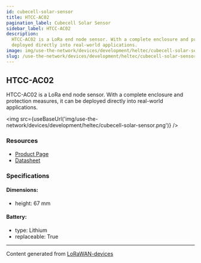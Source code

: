 ```yaml
---
id: cubecell-solar-sensor
title: HTCC-AC02
pagination_label: Cubecell Solar Sensor
sidebar_label: HTCC-AC02
description:
  HTCC-AC02 is a LoRa end node sensor. With a complete enclosure and protection measures, it can be
  deployed directly into real-world applications.
image: img/use-the-network/devices/development/heltec/cubecell-solar-sensor.png
slug: /use-the-network/devices/development/heltec/cubecell-solar-sensor
---
```



## HTCC-AC02

HTCC-AC02 is a LoRa end node sensor. With a complete enclosure and protection measures, it can be
deployed directly into real-world applications.

<img src={useBaseUrl('img/use-the-network/devices/development/heltec/cubecell-solar-sensor.png')} />

### Resources

- [Product Page](https://heltec.org/project/htcc-ac02/)
- [Datasheet](https://heltec.org/project/htcc-ac02/#1552557147424-7f1ec-5c652144-e1d60c7e-82e5)

### Specifications

#### Dimensions:

- height: 67 mm

#### Battery:

- type: Lithium
- replaceable: True

---

Content generated from [LoRaWAN-devices](https://github.com/TheThingsNetwork/lorawan-devices)
